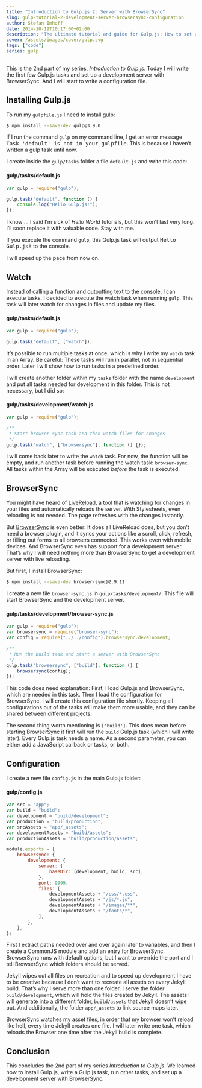 ```yaml
---
title: "Introduction to Gulp.js 2: Server with BrowserSync"
slug: gulp-tutorial-2-development-server-browsersync-configuration
author: Stefan Imhoff
date: 2014-10-19T10:17:00+02:00
description: "The ultimate tutorial and guide for Gulp.js: How to set up a development server with BrowserSync."
cover: /assets/images/cover/gulp.svg
tags: ["code"]
series: gulp
---
```


This is the 2nd part of my series, _Introduction to Gulp.js_. Today I will write the first few Gulp.js tasks and set up a development server with BrowserSync. And I will start to write a configuration file.

## Installing Gulp.js

To run my `gulpfile.js` I need to install gulp:

```bash
$ npm install --save-dev gulp@3.9.0
```

If I run the command `gulp` on my command line, I get an error message <samp>Task 'default' is not in your gulpfile</samp>. This is because I haven’t written a gulp task until now.

I create inside the `gulp/tasks` folder a file `default.js` and write this code:

#### gulp/tasks/default.js

```javascript
var gulp = require("gulp");

gulp.task("default", function () {
	console.log("Hello Gulp.js!");
});
```

I know … I said I’m sick of _Hello World_ tutorials, but this won’t last very long. I’ll soon replace it with valuable code. Stay with me.

If you execute the command `gulp`, this Gulp.js task will output <samp>Hello Gulp.js!</samp> to the console.

I will speed up the pace from now on.

## Watch

Instead of calling a function and outputting text to the console, I can execute tasks. I decided to execute the watch task when running `gulp`. This task will later watch for changes in files and update my files.

#### gulp/tasks/default.js

```javascript
var gulp = require("gulp");

gulp.task("default", ["watch"]);
```

It’s possible to run multiple tasks at once, which is why I write my `watch` task in an Array. Be careful: These tasks will run in parallel, not in sequential order. Later I will show how to run tasks in a predefined order.

I will create another folder within my `tasks` folder with the name `development` and put all tasks needed for development in this folder. This is not necessary, but I did so:

#### gulp/tasks/development/watch.js

```javascript
var gulp = require("gulp");

/**
 * Start browser-sync task and then watch files for changes
 */
gulp.task("watch", ["browsersync"], function () {});
```

I will come back later to write the `watch` task. For now, the function will be empty, and run another task before running the watch task: `browser-sync`. All tasks within the Array will be executed _before_ the task is executed.

## BrowserSync

You might have heard of [LiveReload](http://livereload.com/), a tool that is watching for changes in your files and automatically reloads the server. With Stylesheets, even reloading is not needed. The page refreshes with the changes instantly.

But [BrowserSync](https://browsersync.io/) is even better: It does all LiveReload does, but you don’t need a browser plugin, and it syncs your actions like a scroll, click, refresh, or filling out forms to all browsers connected. This works even with mobile devices. And BrowserSync even has support for a development server. That’s why I will need nothing more than BrowserSync to get a development server with live reloading.

But first, I install BrowserSync:

```bash
$ npm install --save-dev browser-sync@2.9.11
```

I create a new file `browser-sync.js` in `gulp/tasks/development/`. This file will start BrowserSync and the development server.

#### gulp/tasks/development/browser-sync.js

```javascript
var gulp = require("gulp");
var browsersync = require("browser-sync");
var config = require("../../config").browsersync.development;

/**
 * Run the build task and start a server with BrowserSync
 */
gulp.task("browsersync", ["build"], function () {
	browsersync(config);
});
```

This code does need explanation: First, I load Gulp.js and BrowserSync, which are needed in this task. Then I load the configuration for BrowserSync. I will create this configuration file shortly. Keeping all configurations out of the tasks will make them more usable, and they can be shared between different projects.

The second thing worth mentioning is `['build']`. This does mean before starting BrowserSync it first will run the `build` Gulp.js task (which I will write later). Every Gulp.js task needs a name. As a second parameter, you can either add a JavaScript callback or tasks, or both.

## Configuration

I create a new file `config.js` in the main Gulp.js folder:

#### gulp/config.js

```javascript
var src = "app";
var build = "build";
var development = "build/development";
var production = "build/production";
var srcAssets = "app/_assets";
var developmentAssets = "build/assets";
var productionAssets = "build/production/assets";

module.exports = {
	browsersync: {
		development: {
			server: {
				baseDir: [development, build, src],
			},
			port: 9999,
			files: [
				developmentAssets + "/css/*.css",
				developmentAssets + "/js/*.js",
				developmentAssets + "/images/**",
				developmentAssets + "/fonts/*",
			],
		},
	},
};
```

First I extract paths needed over and over again later to variables, and then I create a CommonJS module and add an entry for BrowserSync. BrowserSync runs with default options, but I want to override the port and I tell BrowserSync which folders should be served.

Jekyll wipes out all files on recreation and to speed up development I have to be creative because I don’t want to recreate all assets on every Jekyll build. That’s why I serve more than one folder. I serve the folder `build/development`, which will hold the files created by Jekyll. The assets I will generate into a different folder, `build/assets` that Jekyll doesn’t wipe out. And additionally, the folder `app/_assets` to link source maps later.

BrowserSync watches my asset files, in order that my browser won’t reload like hell, every time Jekyll creates one file. I will later write one task, which reloads the Browser one time after the Jekyll build is complete.

## Conclusion

This concludes the 2nd part of my series _Introduction to Gulp.js_. We learned how to install Gulp.js, write a Gulp.js task, run other tasks, and set up a development server with BrowserSync.

<Figure>
	<MoreLink href="https://github.com/kogakure/gulp-tutorial" text="View Source on GitHub" />
</Figure>
